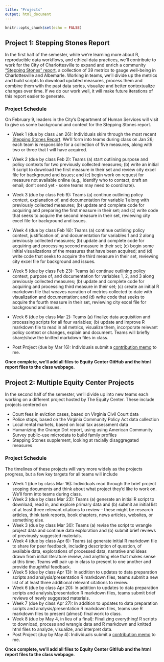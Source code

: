 ```yaml
---
title: "Projects"
output: html_document
---
```


```r
knitr::opts_chunk$set(echo = FALSE)
```

## Project 1: Stepping Stones Report

In the first half of the semester, while we're learning more about R, reproducible data workflows, and ethical data practices, we'll contribute to work for the City of Charlottesville to expand and enrich a community ["Stepping Stones" report](https://www.charlottesville.gov/1623/Stepping-Stones-Report), a collection of 39 metrics to gauge well-being in Charlottesville and Albemarle. Working in teams, we'll divide up the metrics and build scripts to download updated measures, process them and combine them with the past data series, visualize and better contextualize changes over time. If we do our work well, it will make future iterations of this report easier to generate.

### Project Schedule

On February 9, leaders in the City's Department of Human Services will visit to give us some background and context for the Stepping Stones report.

* Week 1 (due by class Jan 26): Individuals skim through the most recent [Stepping Stones Report](https://www.charlottesville.gov/1623/Stepping-Stones-Report). We'll form into teams during class on Jan 26; each team is responsible for a collection of five measures, along with two or three that I will have acquired.

* Week 2 (due by class Feb 2): Teams (a) start outlining purpose and policy contexts for two previously collected measures; (b) write an initial R script to download the first measure in their set and review city excel file for background and issues; and (c) begin work on request for measure not available online (e.g., identify who to contact, draft an email; don't send yet - some teams may need to coordinate).

* Week 3 (due by class Feb 9): Teams (a) continue outlining policy context, explanation of, and documentation for variable 1 along with previously collected measures; (b) update and complete code for acquiring and preparing the first measure in their set; and (c) write code that seeks to acquire the second measure in their set, reviewing city excel file for background and issues.

* Week 4 (due by class Feb 16): Teams (a) continue outlining policy context, justification of, and documentation for variables 1 and 2 along previously collected measures; (b) update and complete code for acquiring and processing second measure in their set; (c) begin some initial visualizations of the measures that have been acquired; and (d) write code that seeks to acquire the third measure in their set, reviewing city excel file for background and issues.

* Week 5 (due by class Feb 23): Teams (a) continue outlining policy context, purpose of, and documentation for variables 1, 2, and 3 along previously collected measures; (b) update and complete code for acquiring and processing third measure in their set; (c) create an initial R markdown file that weaves narration of metrics collected to date with visualization and documentation; and (d) write code that seeks to acquire the fourth measure in their set, reviewing city excel file for background and issues.

* Week 6 (due by class Mar 2): Teams (a) finalize data acquisition and processing scripts for all four variables; (b) update and improve R markdown file to read in all metrics, visualize them, incorporate relevant policy context or changes, explain and document. Teams will briefly share/show the knitted markdown files in class.
* Post Project (due by Mar 16): Individuals submit a [contribution memo](../contribution/) to me.

**Once complete, we'll add all files to Equity Center GitHub and the html report files to the class webpage.** 

## Project 2: Multiple Equity Center Projects

In the second half of the semester, we'll divide up into new teams each working on a different project hosted by The Equity Center. These include projects centered on

* Court fees in eviction cases, based on Virginia Civil Court data
* Police stops, based on the Virginia Community Policy Act data collection
* Local rental markets, based on local tax assessment data
* Humanizing the Orange Dot report, using using American Community Survey public-use microdata to build family profiles
* Stepping Stones supplement, looking at racially disaggregated measures

### Project Schedule

The timelines of these projects will vary more widely as the projects progress, but a few key targets for all teams will include

* Week 1 (due by class Mar 16): Individuals read through the brief project scoping documents and think about what project they'd like to work on. We'll form into teams during class.
* Week 2 (due by class Mar 23): Teams (a) generate an initial R script to download, read in, and explore primary data and (b) submit an initial list of at least three relevant citations to review -- these might be research articles, think tank reports, book chapters, news articles, websites, or something else.
* Week 3 (due by class Mar 30): Teams (a) revise the script to wrangle project data and continue data exploration and (b) submit brief reviews of previously suggested materials.
* Week 4 (due by class Apr 6): Teams (a) generate initial R markdown file to share for peer feedback, including description of question, of available data, explorations of processed data, narrative and ideas drawn from initial literature review, and anything else that makes sense at this time. Teams will pair up in class to present to one another and provide thoughtful feedback.
* Week 5 (due by class Apr 13): In addition to updates to data preparation scripts and analysis/presentation R markdown files, teams submit a new list of at least three additional relevant citations to review.
* Week 6 (due by class Apr 20): In addition to updates to data preparation scripts and analysis/presentation R markdown files, teams submit brief reviews of newly suggested materials.
* Week 7 (due by class Apr 27): In addition to updates to data preparation scripts and analysis/presentation R markdown files, teams use R markdown files to present (almost) final work to class.
* Week 8 (due by May 4, in lieu of a final): Finalizing everything! R scripts to download, process and wrangle data and R markdown and knitted html files to analyze, visualize, and interpret data.
* Post Project (duy by May 4): Individuals submit a [contribution memo](../contribution/) to me.

**Once complete, we'll add all files to Equity Center GitHub and the html report files to the class webpage.** 
